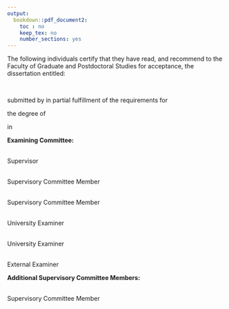 ```yaml
---
output:
  bookdown::pdf_document2:
    toc : no
    keep_tex: no
    number_sections: yes
---
```


<!-- Note this section is Required -->

\doublespacing

The following individuals certify that they have read, and recommend to the Faculty of Graduate
and Postdoctoral Studies for acceptance, the dissertation entitled:

\vspace{5mm}


\noindent\underline{\makebox[6in][l]{Countergradient variation in lodgepole pine flowering phenology}}  
\vspace{2mm}

submitted by \underline{Carolyn Susannah Tysor} in partial fulfillment of the requirements for

the degree of \noindent\underline{\makebox[5in][l]{Master of Science}}  

in \noindent\underline{\makebox[5.8in][l]{Forestry}}

\vspace{5mm}

**Examining Committee:**

\noindent\underline{\makebox[6in][l]{Sally Aitken, Professor, Department of Forest and Conservation Sciences, UBC}}  
Supervisor

\noindent\underline{\makebox[6in][l]{Elizabeth Wolkovich, Associate Professor, Department of Forest and Conservation Sciences, UBC}}  
Supervisory Committee Member

\noindent\underline{\makebox[6in][l]{Michael Whitlock, Professor, Department of Zoology, UBC}}  
Supervisory Committee Member

\noindent\underline{\makebox[6in][l]{Name of University Examiner}}  
University Examiner

\noindent\underline{\makebox[6in][l]{Name of University Examiner}}  
University Examiner

\noindent\underline{\makebox[6in][l]{Name of External Examiner}}  
External Examiner

<!-- Committee members that did not attend the defence -->
**Additional Supervisory Committee Members:**

\noindent\underline{\makebox[6in][l]{Name of your Committee Member}}  
Supervisory Committee Member
